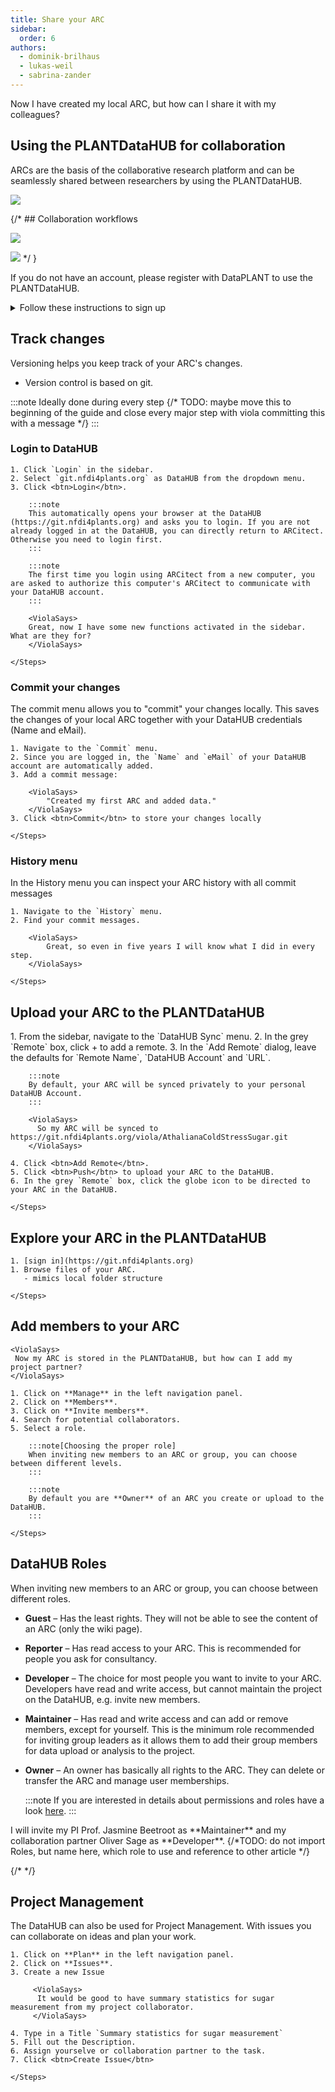 ```yaml
---
title: Share your ARC
sidebar:
  order: 6
authors:
  - dominik-brilhaus
  - lukas-weil
  - sabrina-zander
---
```



<ViolaSays>
          Now I have created my local ARC, but how can I share it with my colleagues?
</ViolaSays>

## Using the PLANTDataHUB for collaboration

ARCs are the basis of the collaborative research platform and can be seamlessly shared between researchers by using the PLANTDataHUB. 

![](@images/start-here/collaboration-plantdatahub.svg)


{/* ## Collaboration workflows

![](https://arc-rdm.org/git-collaboration.png)

![](@images/start-here/collabotarion-git-toBeReplaced.svg) */
}


<Card title="DataPLANT Account" icon="setting">

If you do not have an account, please register with DataPLANT to use the PLANTDataHUB.

<details>
<summary>Follow these instructions to sign up</summary>


<DataHUBAccount />

</details>

</Card>


## Track changes

Versioning helps you keep track of your ARC's changes.

- Version control is based on git. 

:::note
Ideally done during every step
{/* TODO: maybe move this to beginning of the guide and
close every major step with viola committing this with a message
*/}
:::


### Login to DataHUB

<Card icon="pen" title="ARCitect">
    <Steps>
        
    1. Click `Login` in the sidebar.
    2. Select `git.nfdi4plants.org` as DataHUB from the dropdown menu.
    3. Click <btn>Login</btn>. 

        :::note
        This automatically opens your browser at the DataHUB (https://git.nfdi4plants.org) and asks you to login. If you are not already logged in at the DataHUB, you can directly return to ARCitect. Otherwise you need to login first.
        :::

        :::note
        The first time you login using ARCitect from a new computer, you are asked to authorize this computer's ARCitect to communicate with your DataHUB account.
        :::

        <ViolaSays>
        Great, now I have some new functions activated in the sidebar. What are they for?  
        </ViolaSays>

    </Steps>
</Card>

### Commit your changes

The commit menu allows you to "commit" your changes locally. This saves the changes of your local ARC together with your DataHUB credentials (Name and eMail).

<Card icon="pen" title="ARCitect">
    <Steps>
    
    1. Navigate to the `Commit` menu.
    2. Since you are logged in, the `Name` and `eMail` of your DataHUB account are automatically added.
    3. Add a commit message:

        <ViolaSays>
            "Created my first ARC and added data."
        </ViolaSays>
    3. Click <btn>Commit</btn> to store your changes locally
        
    </Steps>
</Card>


### History menu

In the History menu you can inspect your ARC history with all commit messages

<Card icon="pen" title="ARCitect">
    <Steps>
    
    1. Navigate to the `History` menu.
    2. Find your commit messages.

        <ViolaSays>
            Great, so even in five years I will know what I did in every step.
        </ViolaSays>
        
    </Steps>
</Card>

## Upload your ARC to the PLANTDataHUB

<Card icon="pen" title="ARCitect">
    <Steps>
    1. From the sidebar, navigate to the `DataHUB Sync` menu.
    2. In the grey `Remote` box, click <btn>+</btn> to add a remote.
    3. In the `Add Remote` dialog, leave the defaults for `Remote Name`, `DataHUB Account` and `URL`.

        :::note
        By default, your ARC will be synced privately to your personal DataHUB Account.
        :::

        <ViolaSays>
          So my ARC will be synced to https://git.nfdi4plants.org/viola/AthalianaColdStressSugar.git
        </ViolaSays>

    4. Click <btn>Add Remote</btn>.
    5. Click <btn>Push</btn> to upload your ARC to the DataHUB.     
    6. In the grey `Remote` box, click the globe icon to be directed to your ARC in the DataHUB.

    </Steps>
</Card>

## Explore your ARC in the PLANTDataHUB

<Card icon="gitlab" title="PLANTDataHUB">
    <Steps>
    
    1. [sign in](https://git.nfdi4plants.org)
    1. Browse files of your ARC.
       - mimics local folder structure

    </Steps>
</Card>


## Add members to your ARC
    <ViolaSays>
     Now my ARC is stored in the PLANTDataHUB, but how can I add my project partner?
    </ViolaSays>

<Card icon="gitlab" title="PLANTDataHUB">
    <Steps>

    1. Click on **Manage** in the left navigation panel.
    2. Click on **Members**.
    3. Click on **Invite members**.
    4. Search for potential collaborators.
    5. Select a role.

        :::note[Choosing the proper role]
        When inviting new members to an ARC or group, you can choose between different levels.
        :::

        :::note
        By default you are **Owner** of an ARC you create or upload to the DataHUB.
        :::  

    </Steps>
</Card>


## DataHUB Roles

When inviting new members to an ARC or group, you can choose between different roles.

- **Guest** &ndash; Has the least rights. They will not be able to see the content of an ARC (only the wiki page).
- **Reporter** &ndash; Has read access to your ARC. This is recommended for people you ask for consultancy.
- **Developer** &ndash; The choice for most people you want to invite to your ARC. Developers have read and write access, but cannot maintain the project on the DataHUB, e.g. invite new members.
- **Maintainer** &ndash; Has read and write access and can add or remove members, except for yourself. This is the minimum role recommended for inviting group leaders as it allows them to add their group members for data upload or analysis to the project.
- **Owner** &ndash; An owner has basically all rights to the ARC. They can delete or transfer the ARC and manage user memberships.

    :::note
        If you are interested in details about permissions and roles have a look [here](https://docs.gitlab.com/ee/user/permissions.html).
    :::
 <ViolaSays>
     I will invite my PI Prof. Jasmine Beetroot as **Maintainer** and my collaboration partner Oliver Sage as **Developer**. 
    </ViolaSays>
{/*TODO: do not import Roles, but name here, which role to use and reference to other article */}

{/* 
<Roles />
 */}

## Project Management

The DataHUB can also be used for Project Management. With issues you can collaborate on ideas and plan your work. 

<Card icon="gitlab" title="PLANTDataHUB">
    <Steps>

    1. Click on **Plan** in the left navigation panel.
    2. Click on **Issues**.
    3. Create a new Issue

         <ViolaSays>
          It would be good to have summary statistics for sugar measurement from my project collaborator.
         </ViolaSays>
    
    4. Type in a Title `Summary statistics for sugar measurement`
    5. Fill out the Description. 
    6. Assign yourselve or collaboration partner to the task.
    7. Click <btn>Create Issue</btn> 

    </Steps>
</Card>






